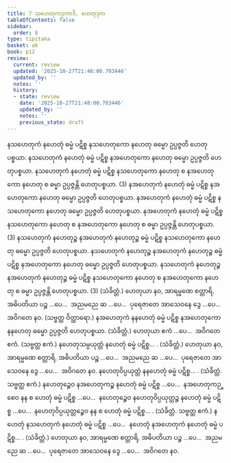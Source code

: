 ```yaml
---
title: 7 သဟေတုကဒုကာဒိ, ဟေတုဒုက
tableOfContents: false
sidebar:
  order: 8
type: tipitaka
basket: ab
book: p12
review:
  current: review
  updated: '2025-10-27T21:48:00.703446'
  updated_by: ''
  notes: ''
  history:
  - state: review
    date: '2025-10-27T21:48:00.703446'
    updated_by: ''
    notes: ''
    previous_state: draft
---
```



<ReviewStatus review={frontmatter.review} showDetails={true} />

<HypothesisAnnotation frontmatter={frontmatter} />

<DynamicBreadcrumb />

<Division number="18" book="p12" e="ch" v="40" p="165">

<Paragraph number="79" book="p12">
နသဟေတုကံ နဟေတုံ ဓမ္မံ ပဋိစ္စ နသဟေတုကော နဟေတု ဓမ္မော ဥပ္ပဇ္ဇတိ ဟေတုပစ္စယာ. နသဟေတုကံ နဟေတုံ ဓမ္မံ ပဋိစ္စ နအဟေတုကော နဟေတု ဓမ္မော ဥပ္ပဇ္ဇတိ ဟေတုပစ္စယာ. နသဟေတုကံ နဟေတုံ ဓမ္မံ ပဋိစ္စ နသဟေတုကော နဟေတု စ နအဟေတုကော နဟေတု စ ဓမ္မာ ဥပ္ပဇ္ဇန္တိ ဟေတုပစ္စယာ. (3)
</Paragraph>

<Paragraph number="80" book="p12">
နအဟေတုကံ နဟေတုံ ဓမ္မံ ပဋိစ္စ နအဟေတုကော နဟေတု ဓမ္မော ဥပ္ပဇ္ဇတိ ဟေတုပစ္စယာ. နအဟေတုကံ နဟေတုံ ဓမ္မံ ပဋိစ္စ နသဟေတုကော နဟေတု ဓမ္မော ဥပ္ပဇ္ဇတိ ဟေတုပစ္စယာ. နအဟေတုကံ နဟေတုံ ဓမ္မံ ပဋိစ္စ နသဟေတုကော နဟေတု စ နအဟေတုကော နဟေတု စ ဓမ္မာ ဥပ္ပဇ္ဇန္တိ ဟေတုပစ္စယာ. (3)
</Paragraph>

<Paragraph number="81" book="p12">
နသဟေတုကံ နဟေတုဉ္စ နအဟေတုကံ နဟေတုဉ္စ ဓမ္မံ ပဋိစ္စ နသဟေတုကော နဟေတု ဓမ္မော ဥပ္ပဇ္ဇတိ ဟေတုပစ္စယာ. နသဟေတုကံ နဟေတုဉ္စ နအဟေတုကံ နဟေတုဉ္စ ဓမ္မံ ပဋိစ္စ နအဟေတုကော နဟေတု ဓမ္မော ဥပ္ပဇ္ဇတိ ဟေတုပစ္စယာ. နသဟေတုကံ နဟေတုဉ္စ နအဟေတုကံ နဟေတုဉ္စ ဓမ္မံ ပဋိစ္စ နသဟေတုကော နဟေတု စ နအဟေတုကော နဟေတု စ ဓမ္မာ ဥပ္ပဇ္ဇန္တိ ဟေတုပစ္စယာ. (3) (သံခိတ္တံ.)
</Paragraph>

<Paragraph number="82" book="p12">
ဟေတုယာ နဝ, အာရမ္မဏေ စတ္တာရိ, အဓိပတိယာ ပဉ္စ …ပေ…  အညမညေ ဆ …ပေ…  ပုရေဇာတေ အာသေဝနေ ဒွေ …ပေ…  အဝိဂတေ နဝ. (သဗ္ဗတ္ထ ဝိတ္ထာရော.)
</Paragraph>

</Division>
<Division number="19" book="p12" e="ch" v="40" p="165">

<Paragraph number="83" book="p12">
နအဟေတုကံ နနဟေတုံ ဓမ္မံ ပဋိစ္စ နအဟေတုကော နနဟေတု ဓမ္မော ဥပ္ပဇ္ဇတိ ဟေတုပစ္စယာ. (သံခိတ္တံ.)
</Paragraph>

<Paragraph number="84" book="p12">
ဟေတုယာ ဧကံ …ပေ…  အဝိဂတေ ဧကံ. (သဗ္ဗတ္ထ ဧကံ.)
</Paragraph>

</Division>
<Division number="20" book="p12" e="ch" v="40" p="165">

<Paragraph number="85" book="p12">
နဟေတုသမ္ပယုတ္တံ နဟေတုံ ဓမ္မံ ပဋိစ္စ… . (သံခိတ္တံ.) ဟေတုယာ နဝ, အာရမ္မဏေ စတ္တာရိ, အဓိပတိယာ ပဉ္စ …ပေ…  အညမညေ ဆ …ပေ…  ပုရေဇာတေ အာသေဝနေ ဒွေ …ပေ…  အဝိဂတေ နဝ.
</Paragraph>

<Paragraph number="86" book="p12">
နဟေတုဝိပ္ပယုတ္တံ နနဟေတုံ ဓမ္မံ ပဋိစ္စ… . (သံခိတ္တံ. သဗ္ဗတ္ထ ဧကံ.)
</Paragraph>

</Division>
<Division number="21" book="p12" e="ch" v="40" p="165">

<Paragraph number="87" book="p12">
နဟေတုဉ္စေဝ နအဟေတုကဉ္စ နဟေတုံ ဓမ္မံ ပဋိစ္စ …ပေ…  နအဟေတုကဉ္စေဝ နန စ ဟေတုံ ဓမ္မံ ပဋိစ္စ …ပေ…  နဟေတုဉ္စေဝ နဟေတုဝိပ္ပယုတ္တဉ္စ နဟေတုံ ဓမ္မံ ပဋိစ္စ …ပေ…  နဟေတုဝိပ္ပယုတ္တဉ္စေဝ နန စ ဟေတုံ ဓမ္မံ ပဋိစ္စ… . (သံခိတ္တံ. သဗ္ဗတ္ထ ဧကံ.)
</Paragraph>

</Division>
<Division number="22" book="p12" e="ch" v="40" p="166">

<Paragraph number="88" book="p12">
နဟေတုံ နသဟေတုကံ နဟေတုံ ဓမ္မံ ပဋိစ္စ …ပေ…  နဟေတုံ နအဟေတုကံ နဟေတုံ ဓမ္မံ ပဋိစ္စ… . (သံခိတ္တံ.)
</Paragraph>

<Paragraph number="89" book="p12">
ဟေတုယာ နဝ, အာရမ္မဏေ စတ္တာရိ, အဓိပတိယာ ပဉ္စ …ပေ…  အညမညေ ဆ …ပေ…  ပုရေဇာတေ အာသေဝနေ ဒွေ …ပေ…  အဝိဂတေ နဝ.
</Paragraph>
</Division>